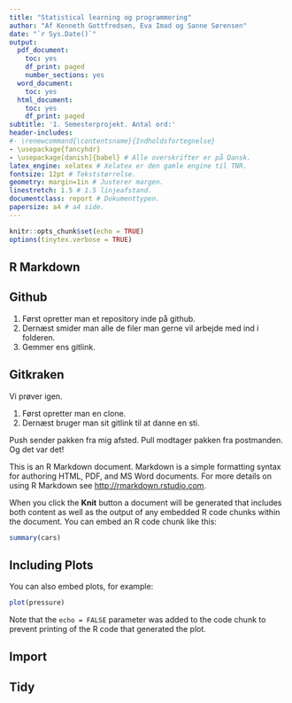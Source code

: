 ```yaml
---
title: "Statistical learning og programmering"
author: "Af Kenneth Gottfredsen, Eva Imad og Sanne Sørensen"
date: "`r Sys.Date()`"
output:
  pdf_document:
    toc: yes
    df_print: paged
    number_sections: yes
  word_document:
    toc: yes
  html_document:
    toc: yes
    df_print: paged
subtitle: '1. Semesterprojekt. Antal ord:'
header-includes:
#- \renewcommand{\contentsname}{Indholdsfortegnelse}  
- \usepackage{fancyhdr}
- \usepackage[danish]{babel} # Alle overskrifter er på Dansk.
latex_engine: xelatex # Xelatex er den gamle engine til TNR.
fontsize: 12pt # Tekststørrelse. 
geometry: margin=1in # Justerer margen.
linestretch: 1.5 # 1.5 linjeafstand. 
documentclass: report # Dokumenttypen.
papersize: a4 # a4 side. 
---
```


```r
knitr::opts_chunk$set(echo = TRUE)
options(tinytex.verbose = TRUE)
```

## R Markdown

## Github

1. Først opretter man et repository inde på github.
2. Dernæst smider man alle de filer man gerne vil arbejde med ind i folderen. 
3. Gemmer ens gitlink.

## Gitkraken 

Vi prøver igen.  

1. Først opretter man en clone. 
2. Dernæst bruger man sit gitlink til at danne en sti.

Push sender pakken fra mig afsted. Pull modtager pakken fra postmanden. Og det var det!

This is an R Markdown document. Markdown is a simple formatting syntax for authoring HTML, PDF, and MS Word documents. For more details on using R Markdown see <http://rmarkdown.rstudio.com>.

When you click the **Knit** button a document will be generated that includes both content as well as the output of any embedded R code chunks within the document. You can embed an R code chunk like this:

```r
summary(cars)
```

## Including Plots

You can also embed plots, for example:

```r
plot(pressure)
```

Note that the `echo = FALSE` parameter was added to the code chunk to prevent printing of the R code that generated the plot.

## Import

## Tidy


